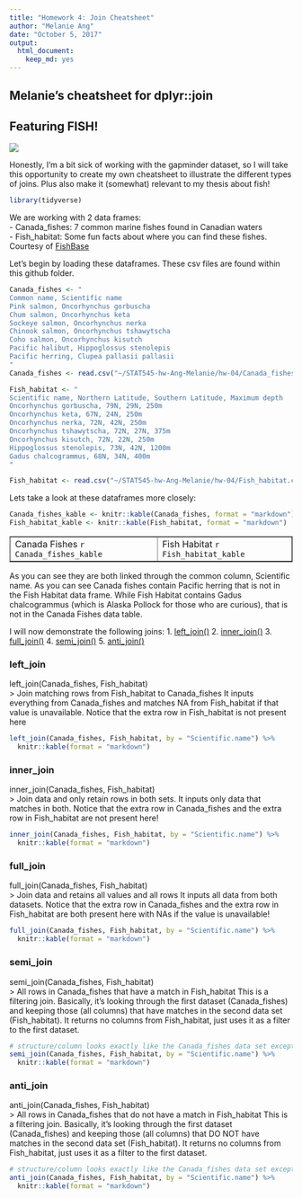 ```yaml
---
title: "Homework 4: Join Cheatsheet"
author: "Melanie Ang"
date: "October 5, 2017"
output: 
  html_document: 
    keep_md: yes
---
```


## Melanie's cheatsheet for dplyr::join 
## Featuring FISH!

![](https://lph5i1b6c053kq7us26bdk75-wpengine.netdna-ssl.com/wp-content/uploads/2015/05/kissing-gourami-fish.jpg)

Honestly, I'm a bit sick of working with the gapminder dataset, so I will take this opportunity to create my own cheatsheet to illustrate the different types of joins. Plus also make it (somewhat) relevant to my thesis about fish!

```r
library(tidyverse)
```


We are working with 2 data frames:  
- Canada_fishes: 7 common marine fishes found in Canadian waters  
- Fish_habitat: Some fun facts about where you can find these fishes. Courtesy of [FishBase](www.fishbase.ca)  

Let's begin by loading these dataframes. These csv files are found within this github folder.

```r
Canada_fishes <- "
Common name, Scientific name
Pink salmon, Oncorhynchus gorbuscha
Chum salmon, Oncorhynchus keta
Sockeye salmon, Oncorhynchus nerka
Chinook salmon, Oncorhynchus tshawytscha
Coho salmon, Oncorhynchus kisutch
Pacific halibut, Hippoglossus stenolepis
Pacific herring, Clupea pallasii pallasii
"
Canada_fishes <- read.csv("~/STAT545-hw-Ang-Melanie/hw-04/Canada_fishes.csv")

Fish_habitat <- "
Scientific name, Northern Latitude, Southern Latitude, Maximum depth
Oncorhynchus gorbuscha, 79N, 29N, 250m
Oncorhynchus keta, 67N, 24N, 250m
Oncorhynchus nerka, 72N, 42N, 250m
Oncorhynchus tshawytscha, 72N, 27N, 375m
Oncorhynchus kisutch, 72N, 22N, 250m
Hippoglossus stenolepis, 73N, 42N, 1200m
Gadus chalcogrammus, 68N, 34N, 400m
"

Fish_habitat <- read.csv("~/STAT545-hw-Ang-Melanie/hw-04/Fish_habitat.csv")

```

Lets take a look at these dataframes more closely:

```r
Canada_fishes_kable <- knitr::kable(Canada_fishes, format = "markdown")
Fish_habitat_kable <- knitr::kable(Fish_habitat, format = "markdown")
```

<table border = 1>
<tr>
<td valign="top">
  Canada Fishes
  `r Canada_fishes_kable`
</td>
<td valign="top">
  Fish Habitat
  `r Fish_habitat_kable`
</td>
</tr>
</table>

As you can see they are both linked through the common column, Scientific name. As you can see Canada fishes contain Pacific herring that is not in the Fish Habitat data frame. While Fish Habitat contains Gadus chalcogrammus (which is Alaska Pollock for those who are curious), that is not in the Canada Fishes data table.

I will now demonstrate the following joins:
1. [left_join()](#left_join)
2. [inner_join()](#inner_join)
3. [full_join()](#full_join)
4. [semi_join()](#semi_join)
5. [anti_join()](#anti_join)


### left_join
left_join(Canada_fishes, Fish_habitat)  
> Join matching rows from Fish_habitat to Canada_fishes
It inputs everything from Canada_fishes and matches NA from Fish_habitat if that value is unavailable. Notice that the extra row in Fish_habitat is not present here

```r
left_join(Canada_fishes, Fish_habitat, by = "Scientific.name") %>% 
  knitr::kable(format = "markdown")

```

### inner_join
inner_join(Canada_fishes, Fish_habitat)  
> Join data and only retain rows in both sets.
It inputs only data that matches in both. Notice that the extra row in Canada_fishes and the extra row in Fish_habitat are not present here!

```r
inner_join(Canada_fishes, Fish_habitat, by = "Scientific.name") %>% 
  knitr::kable(format = "markdown")

```

### full_join
full_join(Canada_fishes, Fish_habitat)  
> Join data and retains all values and all rows
It inputs all data from both datasets. Notice that the extra row in Canada_fishes and the extra row in Fish_habitat are both present here with NAs if the value is unavailable!

```r
full_join(Canada_fishes, Fish_habitat, by = "Scientific.name") %>% 
  knitr::kable(format = "markdown")
```

### semi_join
semi_join(Canada_fishes, Fish_habitat)  
> All rows in Canada_fishes that have a match in Fish_habitat
This is a filtering join. Basically, it's looking through the first dataset (Canada_fishes) and keeping those (all columns) that have matches in the second data set (Fish_habitat). It returns no columns from Fish_habitat, just uses it as a filter to the first dataset.

```r
# structure/column looks exactly like the Canada_fishes data set except semi join only keeps rows from x that matches rows in y.
semi_join(Canada_fishes, Fish_habitat, by = "Scientific.name") %>% 
  knitr::kable(format = "markdown")

```

### anti_join
anti_join(Canada_fishes, Fish_habitat)  
> All rows in Canada_fishes that do not have a match in Fish_habitat
This is a filtering join. Basically, it's looking through the first dataset (Canada_fishes) and keeping those (all columns) that DO NOT have matches in the second data set (Fish_habitat). It returns no columns from Fish_habitat, just uses it as a filter to the first dataset.

```r
# structure/column looks exactly like the Canada_fishes data set except semi join only keeps rows from x that matches rows in y.
anti_join(Canada_fishes, Fish_habitat, by = "Scientific.name") %>% 
  knitr::kable(format = "markdown")

```

